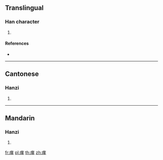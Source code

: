{{character info/new}}
==Translingual==

===Han character===
{{Han char|rn=104|rad=疒|as=11|sn=16|four=00114|canj=KTLM}}

# {{defn|Han|sort=疒11}}

====References====
* {{Han ref|kx=0780.010|dkj=22470|dj=1189.220|hdz=42692.100|uh=763D|ud=30269|bh=EA6E|bd=60014}}

----

==Cantonese==

===Hanzi===
{{yue-hanzi|jyut=kan4|y=kan4}}

# {{defn|lang=yue|sort=疒11}}

----

==Mandarin==

===Hanzi===
{{cmn-hanzi|pin=[[jìn]] ([[jin4]])|wg=chin<sup>4</sup>}}

# {{defn|lang=cmn|sort=疒11}}

[[fr:瘽]]
[[pl:瘽]]
[[th:瘽]]
[[zh:瘽]]